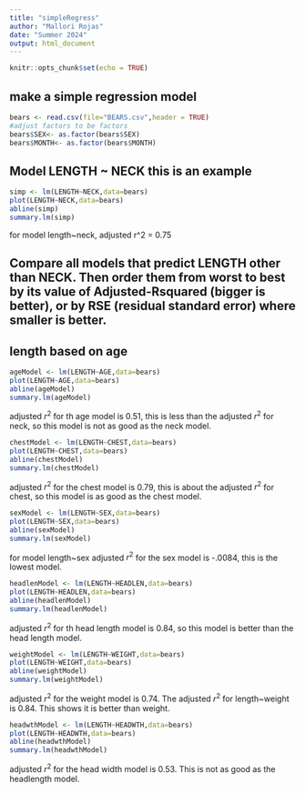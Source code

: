 ```yaml
---
title: "simpleRegress"
author: "Mallori Rojas"
date: "Summer 2024"
output: html_document
---
```


```r
knitr::opts_chunk$set(echo = TRUE)
```

## make a simple regression model

```r
bears <- read.csv(file="BEARS.csv",header = TRUE)
#adjust factors to be factors
bears$SEX<- as.factor(bears$SEX)
bears$MONTH<- as.factor(bears$MONTH)
```

## Model LENGTH ~ NECK  this is an example  

```r
simp <- lm(LENGTH~NECK,data=bears)
plot(LENGTH~NECK,data=bears)
abline(simp)
summary.lm(simp)
```
for model length~neck, adjusted r^2 = 0.75

## Compare all models that predict LENGTH other than NECK. Then order them from worst to best by its value of Adjusted-Rsquared (bigger is better), or by RSE (residual standard error) where smaller is better. 

## length based on age

```r
ageModel <- lm(LENGTH~AGE,data=bears)
plot(LENGTH~AGE,data=bears)
abline(ageModel)
summary.lm(ageModel)
```

adjusted $r^2$ for th age model is 0.51, this is less than the adjusted $r^2$ for neck, so this model is not as good as the neck model.

```r
chestModel <- lm(LENGTH~CHEST,data=bears)
plot(LENGTH~CHEST,data=bears)
abline(chestModel)
summary.lm(chestModel)
```

adjusted $r^2$ for the chest model is 0.79, this is about the adjusted $r^2$ for chest, so this model is as good as the chest model.


```r
sexModel <- lm(LENGTH~SEX,data=bears)
plot(LENGTH~SEX,data=bears)
abline(sexModel)
summary.lm(sexModel)
```


for model length~sex adjusted $r^2$ for the sex model is -.0084, this is the lowest model.


```r
headlenModel <- lm(LENGTH~HEADLEN,data=bears)
plot(LENGTH~HEADLEN,data=bears)
abline(headlenModel)
summary.lm(headlenModel)
```

adjusted $r^2$ for th head length model is 0.84, so this model is better than the head length model.


```r
weightModel <- lm(LENGTH~WEIGHT,data=bears)
plot(LENGTH~WEIGHT,data=bears)
abline(weightModel)
summary.lm(weightModel)
```


adjusted $r^2$ for the weight model is 0.74. The adjusted $r^2$ for length~weight is 0.84. This shows it is better than weight.


```r
headwthModel <- lm(LENGTH~HEADWTH,data=bears)
plot(LENGTH~HEADWTH,data=bears)
abline(headwthModel)
summary.lm(headwthModel)
```

adjusted $r^2$ for the head width model is 0.53. This is not as good as the headlength  model.
